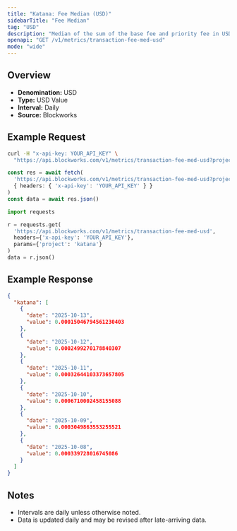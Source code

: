 ```yaml
---
title: "Katana: Fee Median (USD)"
sidebarTitle: "Fee Median"
tag: "USD"
description: "Median of the sum of the base fee and priority fee in USD that day"
openapi: "GET /v1/metrics/transaction-fee-med-usd"
mode: "wide"
---
```


## Overview

- **Denomination:** USD
- **Type:** USD Value
- **Interval:** Daily
- **Source:** Blockworks

## Example Request

<CodeGroup>

```bash cURL
curl -H "x-api-key: YOUR_API_KEY" \
  "https://api.blockworks.com/v1/metrics/transaction-fee-med-usd?project=katana"
```

```typescript TypeScript
const res = await fetch(
  'https://api.blockworks.com/v1/metrics/transaction-fee-med-usd?project=katana',
  { headers: { 'x-api-key': 'YOUR_API_KEY' } }
)
const data = await res.json()
```

```python Python
import requests

r = requests.get(
  'https://api.blockworks.com/v1/metrics/transaction-fee-med-usd',
  headers={'x-api-key': 'YOUR_API_KEY'},
  params={'project': 'katana'}
)
data = r.json()
```

</CodeGroup>

## Example Response

```json
{
  "katana": [
    {
      "date": "2025-10-13",
      "value": 0.00015046794561230403
    },
    {
      "date": "2025-10-12",
      "value": 0.0002499270178840307
    },
    {
      "date": "2025-10-11",
      "value": 0.00032644103373657805
    },
    {
      "date": "2025-10-10",
      "value": 0.0006710002458155088
    },
    {
      "date": "2025-10-09",
      "value": 0.0003049863553255521
    },
    {
      "date": "2025-10-08",
      "value": 0.000339728016745086
    }
  ]
}
```

## Notes
- Intervals are daily unless otherwise noted.
- Data is updated daily and may be revised after late-arriving data.